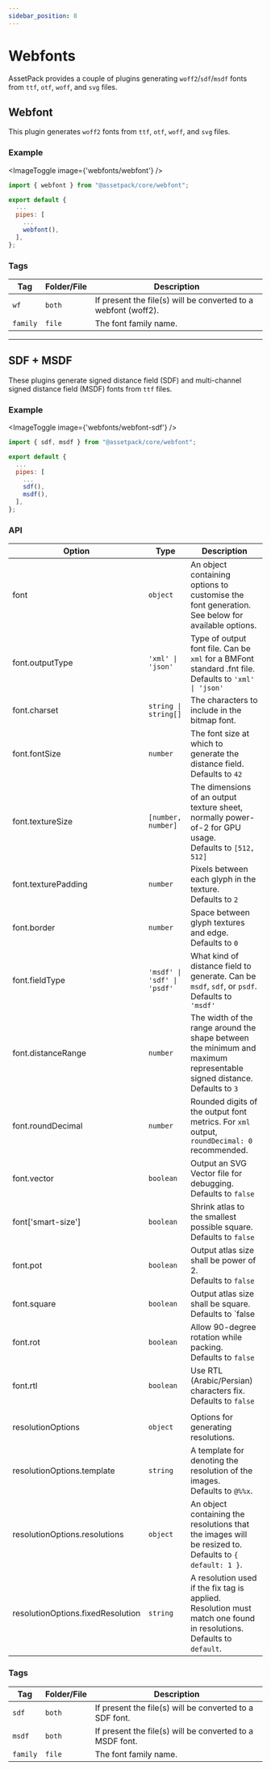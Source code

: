 ```yaml
---
sidebar_position: 8
---
```



# Webfonts

AssetPack provides a couple of plugins generating `woff2`/`sdf`/`msdf` fonts from `ttf`, `otf`, `woff`, and `svg` files.

## Webfont

This plugin generates `woff2` fonts from `ttf`, `otf`, `woff`, and `svg` files.

### Example

<ImageToggle image={'webfonts/webfont'} />

```js
import { webfont } from "@assetpack/core/webfont";

export default {
  ...
  pipes: [
    ...
    webfont(),
  ],
};
```

### Tags

| Tag      | Folder/File | Description                                                    |
| -------- | ----------- | -------------------------------------------------------------- |
| `wf`     | `both`      | If present the file(s) will be converted to a webfont (woff2). |
| `family` | `file`      | The font family name.                                          |

---

## SDF + MSDF

These plugins generate signed distance field (SDF) and multi-channel signed distance field (MSDF) fonts from `ttf` files.

### Example

<ImageToggle image={'webfonts/webfont-sdf'} />

```js
import { sdf, msdf } from "@assetpack/core/webfont";

export default {
  ...
  pipes: [
    ...
    sdf(),
    msdf(),
  ],
};
```

### API

| Option               | Type                        | Description                                                                                                                 |
| -------------------- | --------------------------- | --------------------------------------------------------------------------------------------------------------------------- |
| font                 | `object`                    | An object containing options to customise the font generation. See below for available options.                             |
| font.outputType      | `'xml' \| 'json'`           | Type of output font file. Can be `xml` for a BMFont standard .fnt file.<br />Defaults to `'xml' \| 'json'`                  |
| font.charset         | `string \| string[]`        | The characters to include in the bitmap font.                                                                               |
| font.fontSize        | `number`                    | The font size at which to generate the distance field.<br />Defaults to `42`                                                |
| font.textureSize     | `[number, number]`          | The dimensions of an output texture sheet, normally power-of-2 for GPU usage.<br />Defaults to `[512, 512]`                 |
| font.texturePadding  | `number`                    | Pixels between each glyph in the texture.<br />Defaults to `2`                                                              |
| font.border          | `number`                    | Space between glyph textures and edge.<br />Defaults to `0`                                                                 |
| font.fieldType       | `'msdf' \| 'sdf' \| 'psdf'` | What kind of distance field to generate. Can be `msdf`, `sdf`, or `psdf`.<br />Defaults to `'msdf'`                         |
| font.distanceRange   | `number`                    | The width of the range around the shape between the minimum and maximum representable signed distance.<br />Defaults to `3` |
| font.roundDecimal    | `number`                    | Rounded digits of the output font metrics. For `xml` output, `roundDecimal: 0` recommended.                                 |
| font.vector          | `boolean`                   | Output an SVG Vector file for debugging.<br />Defaults to `false`                                                           |
| font\['smart-size'\] | `boolean`                   | Shrink atlas to the smallest possible square.<br />Defaults to `false`                                                      |
| font.pot             | `boolean`                   | Output atlas size shall be power of 2.<br />Defaults to `false`                                                             |
| font.square          | `boolean`                   | Output atlas size shall be square.<br />Defaults to `false                                                                  |
| font.rot             | `boolean`                   | Allow 90-degree rotation while packing.<br />Defaults to `false`                                                            |
| font.rtl             | `boolean`                   | Use RTL (Arabic/Persian) characters fix.<br />Defaults to `false`                                                           |
|                                      |                   |                                                                                                                          |
| resolutionOptions                    | `object`          | Options for generating resolutions.                                                                                      |
| resolutionOptions.template           | `string`          | A template for denoting the resolution of the images.<br />Defaults to `@%%x`.                                           |
| resolutionOptions.resolutions        | `object`          | An object containing the resolutions that the images will be resized to.<br />Defaults to `{ default: 1 }`.    |
| resolutionOptions.fixedResolution    | `string`          | A resolution used if the fix tag is applied. Resolution must match one found in resolutions.<br />Defaults to `default`. |

### Tags

| Tag      | Folder/File | Description                                              |
| -------- | ----------- | -------------------------------------------------------- |
| `sdf`    | `both`      | If present the file(s) will be converted to a SDF font.  |
| `msdf`   | `both`      | If present the file(s) will be converted to a MSDF font. |
| `family` | `file`      | The font family name.                                    |
